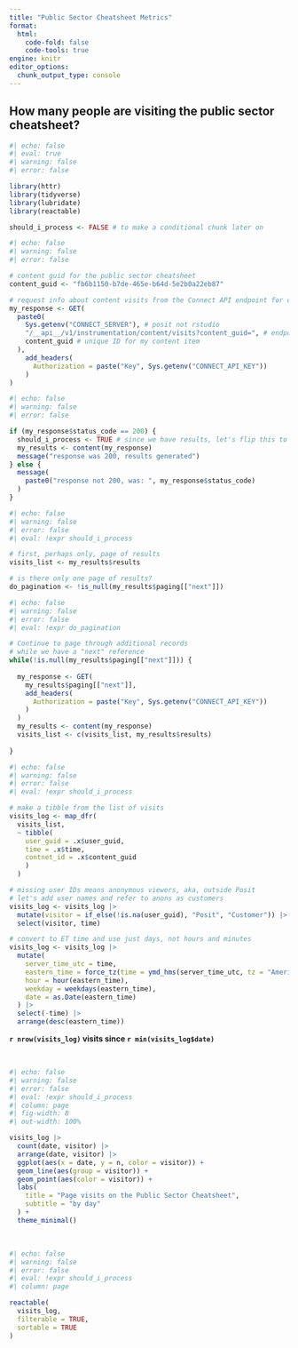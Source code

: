 ```yaml
---
title: "Public Sector Cheatsheet Metrics"
format:
  html:
    code-fold: false
    code-tools: true
engine: knitr
editor_options: 
  chunk_output_type: console
---
```


## How many people are visiting the public sector cheatsheet?

```r
#| echo: false
#| eval: true
#| warning: false
#| error: false

library(httr)
library(tidyverse)
library(lubridate)
library(reactable)

should_i_process <- FALSE # to make a conditional chunk later on
```

```r
#| echo: false
#| warning: false
#| error: false

# content guid for the public sector cheatsheet
content_guid <- "fb6b1150-b7de-465e-b64d-5e2b0a22eb87"

# request info about content visits from the Connect API endpoint for content instrumentation
my_response <- GET(
  paste0(
    Sys.getenv("CONNECT_SERVER"), # posit not rstudio
    "/__api__/v1/instrumentation/content/visits?content_guid=", # endpoint for info on content visits
    content_guid # unique ID for my content item
  ),
    add_headers(
      Authorization = paste("Key", Sys.getenv("CONNECT_API_KEY"))
    )
)

```

```r
#| echo: false
#| warning: false
#| error: false

if (my_response$status_code == 200) {
  should_i_process <- TRUE # since we have results, let's flip this to true so that the next chunk will be rendered
  my_results <- content(my_response)
  message("response was 200, results generated")
} else {
  message(
    paste0("response not 200, was: ", my_response$status_code)
  )
}

```

```r
#| echo: false
#| warning: false
#| error: false
#| eval: !expr should_i_process

# first, perhaps only, page of results
visits_list <- my_results$results

# is there only one page of results?
do_pagination <- !is_null(my_results$paging[["next"]])

```

```r
#| echo: false
#| warning: false
#| error: false
#| eval: !expr do_pagination

# Continue to page through additional records
# while we have a "next" reference
while(!is.null(my_results$paging[["next"]])) {
  
  my_response <- GET(
    my_results$paging[["next"]],
    add_headers(
      Authorization = paste("Key", Sys.getenv("CONNECT_API_KEY"))
    )
  )
  my_results <- content(my_response)
  visits_list <- c(visits_list, my_results$results)
  
}

```

```r
#| echo: false
#| warning: false
#| error: false
#| eval: !expr should_i_process

# make a tibble from the list of visits
visits_log <- map_dfr(
  visits_list,
  ~ tibble(
    user_guid = .x$user_guid,
    time = .x$time,
    contnet_id = .x$content_guid
    )
  )

# missing user IDs means anonymous viewers, aka, outside Posit
# let's add user names and refer to anons as customers
visits_log <- visits_log |> 
  mutate(visitor = if_else(!is.na(user_guid), "Posit", "Customer")) |> 
  select(visitor, time)

# convert to ET time and use just days, not hours and minutes
visits_log <- visits_log |> 
  mutate(
    server_time_utc = time,
    eastern_time = force_tz(time = ymd_hms(server_time_utc, tz = "America/New_York"), tzone = "GMT"),
    hour = hour(eastern_time),
    weekday = weekdays(eastern_time),
    date = as.Date(eastern_time)
  ) |>
  select(-time) |> 
  arrange(desc(eastern_time))

```

**`r nrow(visits_log)` visits since `r min(visits_log$date)`**

<br>

```r
#| echo: false
#| warning: false
#| error: false
#| eval: !expr should_i_process
#| column: page
#| fig-width: 8
#| out-width: 100%

visits_log |> 
  count(date, visitor) |> 
  arrange(date, visitor) |> 
  ggplot(aes(x = date, y = n, color = visitor)) +
  geom_line(aes(group = visitor)) +
  geom_point(aes(color = visitor)) +
  labs(
    title = "Page visits on the Public Sector Cheatsheet",
    subtitle = "by day"
  ) +
  theme_minimal()

```

<br>

```r
#| echo: false
#| warning: false
#| error: false
#| eval: !expr should_i_process
#| column: page

reactable(
  visits_log,
  filterable = TRUE,
  sortable = TRUE
)
```

